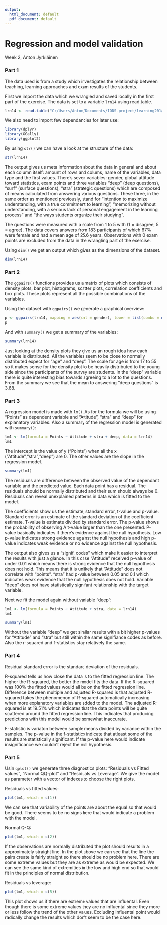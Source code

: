 ```yaml
---
output:
  html_document: default
  pdf_document: default
---
```

# Regression and model validation
Week 2, 
Anton Jyrkiäinen

### Part 1

The data used is from a study which investigates the relationship between teaching, learning approaches and exam results of the students.

First we import the data which we wrangled and saved locally in the first part of the exercise. The data is set to a variable ```lrn14``` using read.table. 

```r
lrn14 <- read.table("C:/Users/Anton/Documents/IODS-project/learning2014.txt")
```

We also need to import few dependancies for later use:
```r
library(dplyr)
library(GGally)
library(ggplot2)
```

By using ```str()``` we can have a look at the structure of the data:

```r
str(lrn14)
```

The output gives us meta information about the data in general and about each column itself: amount of rows and colums, name of the variables, data type and the first values. There's seven variables: gender, global attitude toward statistics, exam points and three variables "deep" (deep questions), "surf" (surface questions), "stra" (strategic questions) which are composed of means calculated from answering various questions. These three, in the same order as mentioned previously, stand for "intention to maximize understanding, with a true commitment to learning", "memorizing without understanding, with a serious lack of personal engagement in the learning process" and "the ways students organize their studying".

The questions were measured with a scale from 1 to 5 with (1 = disagree, 5 = agree). The data covers answers from 183 participants of which 67% were female and had a mean age of 25.6 years. Observations with 0 exam points are excluded from the data in the wrangling part of the exercise.

Using ```dim()``` we get an output which gives as the dimensions of the dataset.
```r
dim(lrn14)
```

### Part 2

The ```ggpairs()``` functions provides us a matrix of plots which consists of density plots, bar plot, histograms, scatter plots, correlation coefficients and box plots. These plots represent all the possible combinations of the variables.

Using the dataset with ```ggpairs()``` we generate a graphical overview:

```r
p <- ggpairs(lrn14, mapping = aes(col = gender), lower = list(combo = wrap("facethist", bins = 20)))
p
```


And with ```summary()``` we get a summary of the variables:

```r
summary(lrn14)
```

Just looking at the density plots they give us an rough idea how each variable is distributed. All the variables seem to be close to normally distributed expect for "age" and "deep". The scale for age is from 17 to 55 so it makes sense for the density plot to be heavily distributed to the young side since the participants of the survey are students. In the "deep" variable there is quite interesting bias towards agreeing to a lot to the questions. From the summary we see that the mean to answering "deep questions" is 3.68.

### Part 3

A regression model is made with ```lm()```. As for the formula we will be using "Points" as dependent variable and "Attitude", "stra" and "deep" for explanatory variables. Also a summary of the regression model is generated with ```summary()```:

```r
lm1 <- lm(formula = Points ~ Attitude + stra + deep, data = lrn14)
lm1
```

The intercept is the value of y ("Points") when all the x ("Attitude","stra","deep") are 0. The other values are the slope in the regression model.

```r
summary(lm1)
```

The residuals are difference between the observed value of the dependant variable and the predicted value. Each data point has a residual. The residuals should be normally distributed and their sum should always be 0. Residuals can reveal unexplained patterns in data which is fitted to the model.

The coefficients show us the estimate, standard error, t-value and p-value. Standard error is an estimate of the standard deviation of the coefficient estimate. T-value is estimate divided by standard error. The p-value shows the probability of observing A t-value larger than the one presented. P-value basically indicates if there's evidence against the null hypothesis. Low p-value
indicates strong evidence against the null hypothesis and high p-value indicates weak evidence or no evidence against the null hypothesis.

The output also gives us a "signif. codes" which make it easier to interpret the results with just a glance. In this case "Attitude" received p-value of under 0.01 which means there is strong evidence that the null hypothesis does not hold. This means that it is unlikely that "Attitude" does not correlate with "points". "stra" had p-value between 0.05 and 0.1 which indicates weak evidence that the null hypothesis does not hold. Variable "deep" does not have statistically signifant relationship with the target variable.

Next we fit the model again without variable "deep":

```r
lm1 <- lm(formula = Points ~ Attitude + stra, data = lrn14)
lm1
```

```r
summary(lm1)
```

Without the variable "deep" we get similar results with a bit higher p-values for "Attitude" and "stra" but still within the same signifiance codes as before. Also the r-squared and f-statistics stay relatively the same.

### Part 4

Residual standard error is the standard deviation of the residuals.

R-squared tells us how close the data is to the fitted regression line. The higher the R-squared, the better the model fits the data. If the R-squared was 100% the fitted values would all be on the fitted regression line. Difference between multiple and adjusted R-squared is that adjusted R-squared takes the phenomenon of R-squared automatically increasing when more explanatory variables are added to the model. The adjusted R-squared is at 19.51% which indicates that the data points will be quite scattered around the fitted regression line. This indicates that producing predictions with this model would be somewhat inaccurate. 

F-statistic is variaton between sample means divided by variance within the samples. The p-value in the f-statistics indicate that atleast some of the results are statistically significant. If the p-value here would indicate insignificance we couldn't reject the null hypothesis.

### Part 5

Usin ```qplot()``` we generate three diagnostics plots: "Residuals vs Fitted values", "Normal QQ-plot" and "Residuals vs Leverage". We give the model as parameter with a vector of indexes
to choose the right plots.

Residuals vs fitted values:

```r
plot(lm1, which = c(1))
```

We can see that variability of the points are about the equal so that would be good. There seems to be no signs here that would indicate a problem with the model.

Normal Q-Q:

```r
plot(lm1, which = c(2))
```

If the observations are normally distributed the plot should results in a approximately straight line. In the plot above we can see that the line the pairs create is fairly straight so there should be no problem here. There are some extreme values but they are as extreme as would be expected. We can see the same kind of extremities in the low and high end so that would fit in the principles of normal distribution.

Residuals vs leverage:

```r
plot(lm1, which = c(5))
```

This plot shows us if there are extreme values that are influental. Even though there is some extreme values they are no influental since they more or less follow the trend of the other values. Excluding influental point would radically change the results which don't seem to be the case here.
